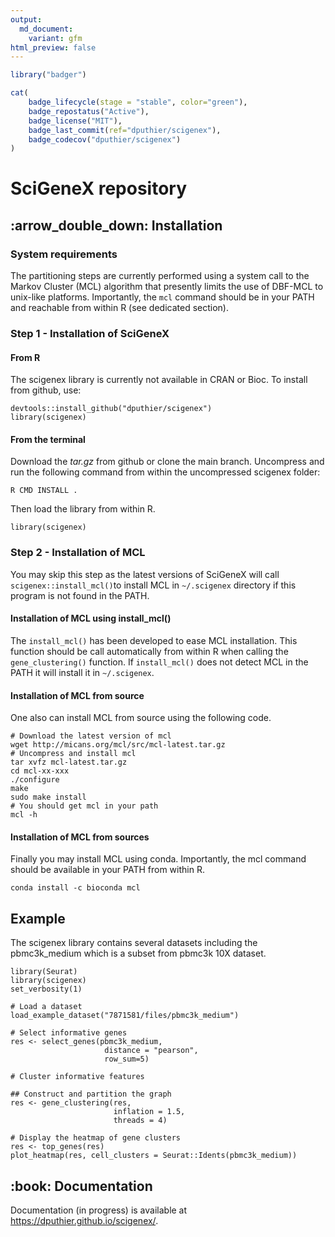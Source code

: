 ```yaml
---
output:
  md_document:
    variant: gfm
html_preview: false
---
```


<!-- README.md is generated from README.Rmd using devtools::build_readme(). Please edit that file -->

```r
library("badger")
```

<!-- <img src="https://raw.githubusercontent.com/dputhier/scigenex/main/inst/sticker/scigenex_logo.png" width="150"  align="right"/> -->


```r
cat(
	badge_lifecycle(stage = "stable", color="green"),
	badge_repostatus("Active"),
	badge_license("MIT"),
	badge_last_commit(ref="dputhier/scigenex"),
	badge_codecov("dputhier/scigenex")
)
```

# SciGeneX repository

## :arrow_double_down: Installation

### System requirements

The partitioning steps are currently performed using a system call to the Markov Cluster (MCL) algorithm that presently limits the use of DBF-MCL to unix-like platforms. Importantly, the `mcl` command should be in your PATH and reachable from within R (see dedicated section).

### Step 1 - Installation of SciGeneX

#### From R

The scigenex library is currently not available in CRAN or Bioc. To install from github, use:


    devtools::install_github("dputhier/scigenex")
    library(scigenex)


#### From the terminal


Download the *tar.gz* from github or clone the main branch. Uncompress and run the following command from within the uncompressed scigenex folder:


    R CMD INSTALL .


Then load the library from within R.


    library(scigenex)


### Step 2 - Installation of MCL

You may skip this step as the latest versions of SciGeneX will call `scigenex::install_mcl()`to install MCL in `~/.scigenex` directory if this program is not found in the PATH.

#### Installation of MCL using install_mcl()

The `install_mcl()` has been developed to ease MCL installation. This function should be call automatically from within R when calling the `gene_clustering()` function. If `install_mcl()` does not detect MCL in the PATH it will install it in `~/.scigenex`.


#### Installation of MCL from source

One also can install MCL from source using the following code.

    # Download the latest version of mcl 
    wget http://micans.org/mcl/src/mcl-latest.tar.gz
    # Uncompress and install mcl
    tar xvfz mcl-latest.tar.gz
    cd mcl-xx-xxx
    ./configure
    make
    sudo make install
    # You should get mcl in your path
    mcl -h


#### Installation of MCL from sources

Finally you may install MCL using conda. Importantly, the mcl command should be available in your PATH from within R.

    conda install -c bioconda mcl

## Example

The scigenex library contains several datasets including the pbmc3k_medium which is a subset from pbmc3k 10X dataset.


  	library(Seurat)
  	library(scigenex)
  	set_verbosity(1)
  
  	# Load a dataset
  	load_example_dataset("7871581/files/pbmc3k_medium")
  
  	# Select informative genes
  	res <- select_genes(pbmc3k_medium,
  	                     distance = "pearson",
  	                     row_sum=5)
  	                     
  	# Cluster informative features
  	 
  	## Construct and partition the graph
  	res <- gene_clustering(res, 
  	                       inflation = 1.5, 
  	                       threads = 4)
  	                        
  	# Display the heatmap of gene clusters
  	res <- top_genes(res)
  	plot_heatmap(res, cell_clusters = Seurat::Idents(pbmc3k_medium))

## :book: Documentation

Documentation (in progress) is available at [https://dputhier.github.io/scigenex/](https://dputhier.github.io/scigenex/).
